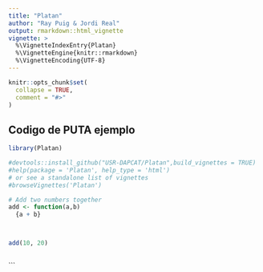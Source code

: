 ```yaml
---
title: "Platan"
author: "Ray Puig & Jordi Real"
output: rmarkdown::html_vignette
vignette: >
  %\VignetteIndexEntry{Platan}
  %\VignetteEngine{knitr::rmarkdown}
  %\VignetteEncoding{UTF-8}
---
```


```r
knitr::opts_chunk$set(
  collapse = TRUE,
  comment = "#>"
)
```
## Codigo de PUTA ejemplo

```r
library(Platan)

#devtools::install_github("USR-DAPCAT/Platan",build_vignettes = TRUE)
#help(package = 'Platan', help_type = 'html')
# or see a standalone list of vignettes
#browseVignettes('Platan')

# Add two numbers together
add <- function(a,b) 
  {a + b}



add(10, 20)



```


```
